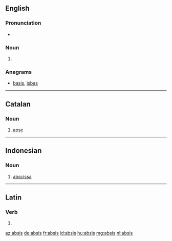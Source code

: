 ==English==

===Pronunciation===
* {{a|US}} {{IPA|/ˈæb.sɪs/|lang=en}}

===Noun===
{{en-noun|absides}}

# {{alternative spelling of|apsis|lang=en}}

===Anagrams===
* [[basis#English|basis]], [[isbas#English|isbas]]

----

==Catalan==
{{wikipedia|lang=ca}}

===Noun===
{{ca-noun|m|absis}}

# [[apse]]

----

==Indonesian==

===Noun===
{{id-noun}}

# [[abscissa]]

----

==Latin==

===Verb===
{{la-verb-form|absīs}}

# {{inflection of|absum||2|s|pres|actv|subj|lang=la}}

[[az:absis]]
[[de:absis]]
[[fr:absis]]
[[id:absis]]
[[hu:absis]]
[[mg:absis]]
[[nl:absis]]